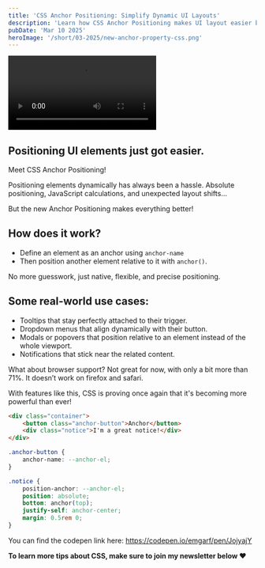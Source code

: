 ```yaml
---
title: 'CSS Anchor Positioning: Simplify Dynamic UI Layouts'
description: 'Learn how CSS Anchor Positioning makes UI layout easier by allowing elements to be positioned dynamically—no more complex JS or layout shifts!'
pubDate: 'Mar 10 2025'
heroImage: '/short/03-2025/new-anchor-property-css.png'
---
```


<video controls class="video">
	<source src="/short/03-2025/CSS-anchors.mp4" type="video/mp4" />
</video>

## Positioning UI elements just got easier.

Meet CSS Anchor Positioning!

Positioning elements dynamically has always been a hassle.
Absolute positioning, JavaScript calculations, and unexpected layout shifts...

But the new Anchor Positioning makes everything better!

## How does it work?

- Define an element as an anchor using `anchor-name`
- Then position another element relative to it with `anchor()`.

No more guesswork, just native, flexible, and precise positioning.

## Some real-world use cases:

- Tooltips that stay perfectly attached to their trigger.
- Dropdown menus that align dynamically with their button.
- Modals or popovers that position relative to an element instead of the whole viewport.
- Notifications that stick near the related content.

What about browser support?
Not great for now, with only a bit more than 71%.
It doesn’t work on firefox and safari.

With features like this, CSS is proving once again that it's becoming more powerful than ever!

```html
<div class="container">
	<button class="anchor-button">Anchor</button>
	<div class="notice">I'm a great notice!</div>
</div>
```

```css
.anchor-button {
	anchor-name: --anchor-el;
}

.notice {
	position-anchor: --anchor-el;
	position: absolute;
	bottom: anchor(top);
	justify-self: anchor-center;
	margin: 0.5rem 0;
}
```

You can find the codepen link here: https://codepen.io/emgarf/pen/JojyajY

**To learn more tips about CSS, make sure to join my newsletter below ❤️**
